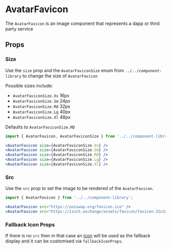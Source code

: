 


# AvatarFavicon

The `AvatarFavicon` is an image component that represents a dapp or third party service

<Canvas>
  <Story id="components-componentlibrary-avatarfavicon--default-story" />
</Canvas>

## Props

<ArgsTable of={AvatarFavicon} />

### Size

Use the `size` prop and the `AvatarFaviconSize` enum from `../../component-library` to change the size of `AvatarFavicon`

Possible sizes include:

- `AvatarFaviconSize.Xs` 16px
- `AvatarFaviconSize.Sm` 24px
- `AvatarFaviconSize.Md` 32px
- `AvatarFaviconSize.Lg` 40px
- `AvatarFaviconSize.Xl` 48px

Defaults to `AvatarFaviconSize.MD`

<Canvas>
  <Story id="components-componentlibrary-avatarfavicon--size-story" />
</Canvas>

```jsx
import { AvatarFavicon, AvatarFaviconSize } from '../../component-library';

<AvatarFavicon size={AvatarFaviconSize.Xs} />
<AvatarFavicon size={AvatarFaviconSize.Sm} />
<AvatarFavicon size={AvatarFaviconSize.Md} />
<AvatarFavicon size={AvatarFaviconSize.Lg} />
<AvatarFavicon size={AvatarFaviconSize.Xl} />
```

### Src

Use the `src` prop to set the image to be rendered of the `AvatarFavicon`.

<Canvas>
  <Story id="components-componentlibrary-avatarfavicon--src" />
</Canvas>

```jsx
import { AvatarFavicon } from '../../component-library';

<AvatarFavicon src="https://uniswap.org/favicon.ico" />
<AvatarFavicon src="https://1inch.exchange/assets/favicon/favicon-32x32.png" />
```

### Fallback Icon Props

If there is no `src` then in that case an [icon](/docs/components-componentlibrary-icon--default-story) will be used as the fallback display and it can be customised via `fallbackIconProps`.
